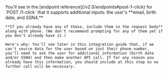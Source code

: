 
<Admonition type="tip">
    You'll see in the [endpoint reference](/v2.0/endpoints#post-1-click) for `POST /1-click` that it supports additional inputs: the user's **email, birth date, and SSN4.**

    **If you already have any of these, include them in the request body** along with phone. (We don't recommend prompting for any of them yet if you don't already have it.)

    Here's why: You'll see later in this integration guide that, if we can't source data for the user based on just their phone number, you'll need to ask the user for additional information (birth date and/or SSN4) and then make another API call. If for any reason you already have this information, you should include at this step so no further call will be necessary.
</Admonition>